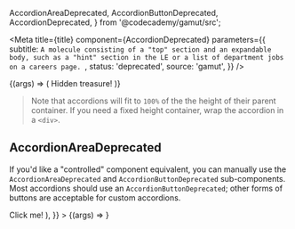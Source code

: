  AccordionAreaDeprecated,
  AccordionButtonDeprecated,
  AccordionDeprecated,
} from '@codecademy/gamut/src';

<Meta
  title={title}
  component={AccordionDeprecated}
  parameters={{
    subtitle: `A molecule consisting of a "top" section and an expandable body,
such as a "hint" section in the LE or a list of department jobs on a careers page.
`,
    status: 'deprecated',
    source: 'gamut',
  }}
/>

<Canvas>
  <Story name="AccordionDeprecated">
    {(args) => (
      <AccordionDeprecated top="Click me!" {...args}>
        Hidden treasure!
      </AccordionDeprecated>
    )}
  </Story>
</Canvas>

<PropsTable story="AccordionDeprecated" />

> Note that accordions will fit to `100%` of the the height of their parent container.
> If you need a fixed height container, wrap the accordion in a `<div>`.

## AccordionAreaDeprecated

If you'd like a "controlled" component equivalent, you can manually use the `AccordionAreaDeprecated` and `AccordionButtonDeprecated` sub-components.
Most accordions should use an `AccordionButtonDeprecated`; other forms of buttons are acceptable for custom accordions.

<Canvas>
  <Story
    name="AccordionAreaDeprecated"
    args={{
      expanded: true,
      top: (
        <AccordionButtonDeprecated expanded>
          Click me!
        </AccordionButtonDeprecated>
      ),
    }}
  >
    {(args) => <AccordionAreaDeprecated {...args} />}
  </Story>
</Canvas>
